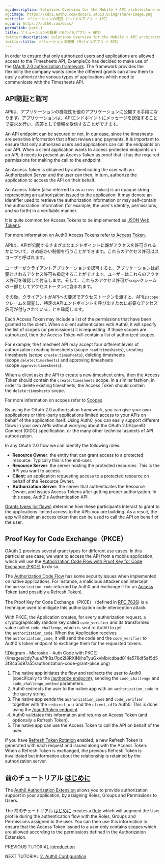 ```yaml
---
og:description: Solutions Overview for the Mobile + API architecture scenario
og:image: https://cdn2.auth0.com/docs/1.14553.0/img/share-image.png
og:title: ソリューションの概要（モバイルアプリ + API）
og:url: https://auth0.com/docs/
permalink: part-1
title: ソリューションの概要（モバイルアプリ + API）
twitter:description: Solutions Overview for the Mobile + API architecture scenario
twitter:title: ソリューションの概要（モバイルアプリ + API）
---
```


In order to ensure that only authorized users and applications are allowed access to the Timesheets API, ExampleCo has decided to make use of the [OAuth 2.0 authorization framework](https://tools.ietf.org/html/rfc6749). The framework provides the flexibility the company wants since the different grants can allow them to easily authorize the various types of applications which need to communicate with the Timesheets API.

## API認証と認可

APIは、アプリケーションの機能性を他のアプリケーションに公開する手段になります。アプリケーションは、APIエンドポイントにメッセージを送信することで要求を行い、応答として情報を受信することができます。

An API endpoint can be secured or not. In our case, since the timesheets are sensitive information that affect reviews and payments, it is important to ensure that only authorized users and applications can call the endpoints on our API. When a client application wants to access protected endpoints on an API, it needs to present an <Tooltip tip="Access Token: Authorization credential, in the form of an opaque string or JWT, used to access an API." cta="View Glossary" href="/docs/glossary?term=Access+Token">Access Token</Tooltip> as proof that it has the required permissions for making the call to the endpoint.

An Access Token is obtained by authenticating the user with an <Tooltip tip="Authorization Server: Centralized server that contributes to defining the boundaries of a user’s access. For example, your authorization server can control the data, tasks, and features available to a user." cta="View Glossary" href="/docs/glossary?term=Authorization+Server">Authorization Server</Tooltip> and the user can then, in turn, authorize the application to access the API on their behalf.

<Card title="What is an Access Token?">

An Access Token (also referred to as `access_token`) is an opaque string representing an authorization issued to the application. It may denote an identifier used to retrieve the authorization information or may self-contain the authorization information (for example, the user's identity, permissions, and so forth) in a verifiable manner.

It is quite common for Access Tokens to be implemented as [JSON Web Tokens](/docs/secure/tokens/json-web-tokens).

For more information on Auth0 Access Tokens refer to [Access Token](/docs/secure/tokens/access-tokens).

</Card>

APIは、APIが公開するさまざまなエンドポイントに誰がアクセスを許可されるかについて、きめ細かい制御を行うことができます。これらのアクセス許可はスコープと呼ばれます。

ユーザーがクライアントアプリケーションを認可すると、アプリケーションは必要とされるアクセス許可も指定することができます。ユーザーはこれらのアクセス許可を確認して付与します。そして、これらのアクセス許可が`scope`クレームの一部としてアクセストークンに含まれます。

その後、クライアントがAPIへの要求でアクセストークンを渡すと、APIは`scope`クレームを調査し、特定のAPIエンドポイントを呼び出すために必要なアクセス許可が付与されていることを確認します。

<Card title="What are Scopes?">

Each Access Token may include a list of the permissions that have been granted to the client. When a client authenticates with Auth0, it will specify the list of scopes (or permissions) it is requesting. If those scopes are authorized, then the Access Token will contain a list of authorized scopes.

For example, the timesheet API may accept four different levels of authorization: reading timesheets (scope `read:timesheets`), creating timesheets (scope `create:timesheets`), deleting timesheets (scope `delete:timesheets`) and approving timesheets (scope `approve:timesheets`).

When a client asks the API to create a new timesheet entry, then the Access Token should contain the `create:timesheets` scope. In a similar fashion, in order to delete existing timesheets, the Access Token should contain the `delete:timesheets` scope.

For more information on scopes refer to [Scopes](/docs/get-started/apis/scopes).

</Card>

By using the <Tooltip tip="OAuth 2.0: Authorization framework that defines authorization protocols and workflows." cta="View Glossary" href="/docs/glossary?term=OAuth+2.0">OAuth 2.0</Tooltip> authorization framework, you can give your own applications or third-party applications limited access to your APIs on behalf of the application itself. Using Auth0, you can easily support different flows in your own APIs without worrying about the OAuth 2.0/<Tooltip tip="OpenID: Open standard for authentication that allows applications to verify users' identities without collecting and storing login information." cta="View Glossary" href="/docs/glossary?term=OpenID">OpenID</Tooltip> Connect (OIDC) specification, or the many other technical aspects of API authorization.

<Card title="OAuth roles">

In any OAuth 2.0 flow we can identify the following roles:

* **Resource Owner**: the entity that can grant access to a protected resource. Typically this is the end-user.
* **Resource Server**: the server hosting the protected resources. This is the API you want to access.
* **Client**: an application requesting access to a protected resource on behalf of the Resource Owner.
* **Authorization Server**: the server that authenticates the Resource Owner, and issues Access Tokens after getting proper authorization. In this case, Auth0's Authentication API.

[Grants types (or flows)](/docs/get-started/authentication-and-authorization-flow/which-oauth-2-0-flow-should-i-use) determine how these participants interact to grant to the applications limited access to the APIs you are building. As a result, the app will obtain an access token that can be used to call the API on behalf of the user.

</Card>

## Proof Key for Code Exchange（PKCE）

OAuth 2 provides several grant types for different use cases. In this particular use case, we want to access the API from a mobile application, which will use the [Authorization Code Flow with Proof Key for Code Exchange (PKCE)](/docs/get-started/authentication-and-authorization-flow/authorization-code-flow-with-pkce) to do so.

The [Authorization Code Flow](/docs/get-started/authentication-and-authorization-flow/authorization-code-flow) has some security issues when implemented on native applications. For instance, a malicious attacker can intercept the `authorization_code` returned by Auth0 and exchange it for an [Access Token](/docs/secure/tokens/access-tokens) (and possibly a [Refresh Token](/docs/secure/tokens/refresh-tokens)).

The Proof Key for Code Exchange（PKCE） (defined in [RFC 7636](https://tools.ietf.org/html/rfc7636)) is a technique used to mitigate this authorization code interception attack.

With PKCE, the Application creates, for every authorization request, a cryptographically random key called `code_verifier` and its transformed value called `code_challenge`, which is sent to Auth0 to get the `authorization_code`. When the Application receives the `authorization_code`, it will send the code and the `code_verifier` to Auth0's <Tooltip tip="Token Endpoint: Endpoint on the Authorization Server that is used to programmatically request tokens." cta="View Glossary" href="/docs/glossary?term=token+endpoint">token endpoint</Tooltip> to exchange them for the requested tokens.

<Frame>![Diagram - Microsite - Auth Code with PKCE](/images/cdy7uua7fh8z/7pd2I8RXINIihsTyuGxvMb/cdbad014a576df5a15d53f84a5d97a55/authorization-code-grant-pkce.png)</Frame>

1. The native app initiates the flow and redirects the user to Auth0 (specifically to the [/authorize endpoint](https://auth0.com/docs/api/authentication#authorization-code-grant-pkce-)), sending the `code_challenge` and `code_challenge_method` parameters.
2. Auth0 redirects the user to the native app with an `authorization_code` in the query string.
3. The native app sends the `authorization_code` and `code_verifier` together with the `redirect_uri` and the `client_id` to Auth0. This is done using the [/oauth/token endpoint](https://auth0.com/docs/api/authentication?http#authorization-code-pkce-).
4. Auth0 validates this information and returns an Access Token (and optionally a Refresh Token).
5. The native app can use the Access Token to call the API on behalf of the user.

<Callout icon="file-lines" color="#0EA5E9" iconType="regular">

If you have [Refresh Token Rotation](/docs/secure/tokens/refresh-tokens/refresh-token-rotation) enabled, a new Refresh Token is generated with each request and issued along with the Access Token. When a Refresh Token is exchanged, the previous Refresh Token is invalidated but information about the relationship is retained by the authorization server.

</Callout>

## 前のチュートリアル [はじめに](/architecture-scenarios/mobile-api)

The [Auth0 Authorization Extension](/docs/customize/extensions/authorization-extension) allows you to provide authorization support in your application, by assigning Roles, Groups and Permissions to Users.

The 前のチュートリアル [はじめに](/architecture-scenarios/mobile-api) creates a [Rule](/docs/customize/rules) which will augment the User profile during the authentication flow with the Roles, Groups and Permissions assigned to the user. You can then use this information to ensure that the Access Token issued to a user only contains scopes which are allowed according to the permissions defined in the Authorization Extension.

PREVIOUS TUTORIAL [Introduction](/docs/get-started/architecture-scenarios/mobile-api)

NEXT TUTORIAL [2. Auth0 Configuration](/docs/get-started/architecture-scenarios/mobile-api/part-2)